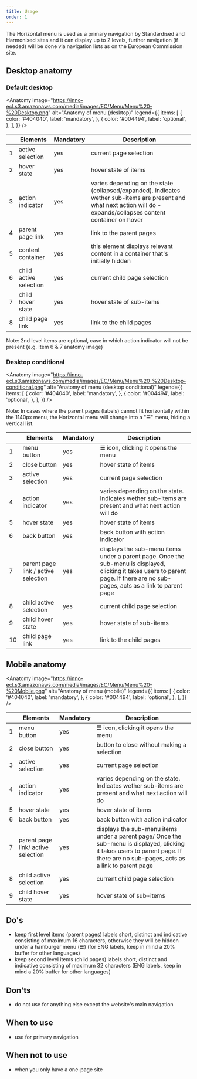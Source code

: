```yaml
---
title: Usage
order: 1
---
```



<Paragraph size="lead">
  The Horizontal menu is used as a primary navigation by Standardised and
  Harmonised sites and it can display up to 2 levels, further navigation (if
  needed) will be done via navigation lists as on the European Commission site.
</Paragraph>

## Desktop anatomy

### Default desktop

<Anatomy
  image="https://inno-ecl.s3.amazonaws.com/media/images/EC/Menu/Menu%20-%20Desktop.png"
  alt="Anatomy of menu (desktop)"
  legend={{
    items: [
      {
        color: '#404040',
        label: 'mandatory',
      },
      {
        color: '#004494',
        label: 'optional',
      },
    ],
  }}
/>

|     | Elements               | Mandatory | Description                                                                                                                                                            |
| --- | ---------------------- | --------- | ---------------------------------------------------------------------------------------------------------------------------------------------------------------------- |
| 1   | active selection       | yes       | current page selection                                                                                                                                                 |
| 2   | hover state            | yes       | hover state of items                                                                                                                                                   |
| 3   | action indicator       | yes       | varies depending on the state (collapsed/expanded). Indicates wether sub-items are present and what next action will do - expands/collapses content container on hover |
| 4   | parent page link       | yes       | link to the parent pages                                                                                                                                               |
| 5   | content container      | yes       | this element displays relevant content in a container that's initially hidden                                                                                          |
| 6   | child active selection | yes       | current child page selection                                                                                                                                           |
| 7   | child hover state      | yes       | hover state of sub-items                                                                                                                                               |
| 8   | child page link        | yes       | link to the child pages                                                                                                                                                |

Note: 2nd level items are optional, case in which action indicator will not be present (e.g. Item 6 & 7 anatomy image)

### Desktop conditional

<Anatomy
  image="https://inno-ecl.s3.amazonaws.com/media/images/EC/Menu/Menu%20-%20Desktop-conditional.png"
  alt="Anatomy of menu (desktop conditional)"
  legend={{
    items: [
      {
        color: '#404040',
        label: 'mandatory',
      },
      {
        color: '#004494',
        label: 'optional',
      },
    ],
  }}
/>

Note: In cases where the parent pages (labels) cannot fit horizontally within the 1140px menu, the Horizontal menu will change into a "☰" menu, hiding a vertical list.

|     | Elements                            | Mandatory | Description                                                                                                                                                                       |
| --- | ----------------------------------- | --------- | --------------------------------------------------------------------------------------------------------------------------------------------------------------------------------- |
| 1   | menu button                         | yes       | ☰ icon, clicking it opens the menu                                                                                                                                                |
| 2   | close button                        | yes       | hover state of items                                                                                                                                                              |
| 3   | active selection                    | yes       | current page selection                                                                                                                                                            |
| 4   | action indicator                    | yes       | varies depending on the state. Indicates wether sub-items are present and what next action will do                                                                                |
| 5   | hover state                         | yes       | hover state of items                                                                                                                                                              |
| 6   | back button                         | yes       | back button with action indicator                                                                                                                                                 |
| 7   | parent page link / active selection | yes       | displays the sub-menu items under a parent page. Once the sub-menu is displayed, clicking it takes users to parent page. If there are no sub-pages, acts as a link to parent page |
| 8   | child active selection              | yes       | current child page selection                                                                                                                                                      |
| 9   | child hover state                   | yes       | hover state of sub-items                                                                                                                                                          |
| 10  | child page link                     | yes       | link to the child pages                                                                                                                                                           |

## Mobile anatomy

<Anatomy
  image="https://inno-ecl.s3.amazonaws.com/media/images/EC/Menu/Menu%20-%20Mobile.png"
  alt="Anatomy of menu (mobile)"
  legend={{
    items: [
      {
        color: '#404040',
        label: 'mandatory',
      },
      {
        color: '#004494',
        label: 'optional',
      },
    ],
  }}
/>

|     | Elements                           | Mandatory | Description                                                                                                                                                                       |
| --- | ---------------------------------- | --------- | --------------------------------------------------------------------------------------------------------------------------------------------------------------------------------- |
| 1   | menu button                        | yes       | ☰ icon, clicking it opens the menu                                                                                                                                                |
| 2   | close button                       | yes       | button to close without making a selection                                                                                                                                        |
| 3   | active selection                   | yes       | current page selection                                                                                                                                                            |
| 4   | action indicator                   | yes       | varies depending on the state. Indicates wether sub-items are present and what next action will do                                                                                |
| 5   | hover state                        | yes       | hover state of items                                                                                                                                                              |
| 6   | back button                        | yes       | back button with action indicator                                                                                                                                                 |
| 7   | parent page link/ active selection | yes       | displays the sub-menu items under a parent page/ Once the sub-menu is displayed, clicking it takes users to parent page. If there are no sub-pages, acts as a link to parent page |
| 8   | child active selection             | yes       | current child page selection                                                                                                                                                      |
| 9   | child hover state                  | yes       | hover state of sub-items                                                                                                                                                          |

## Do's

- keep first level items (parent pages) labels short, distinct and indicative consisting of maximum 16 characters, otherwise they will be hidden under a hamburger menu (☰) (for ENG labels, keep in mind a 20% buffer for other languages)
- keep second level items (child pages) labels short, distinct and indicative consisting of maximum 32 characters (ENG labels, keep in mind a 20% buffer for other languages)

## Don'ts

- do not use for anything else except the website's main navigation

## When to use

- use for primary navigation

## When not to use

- when you only have a one-page site
